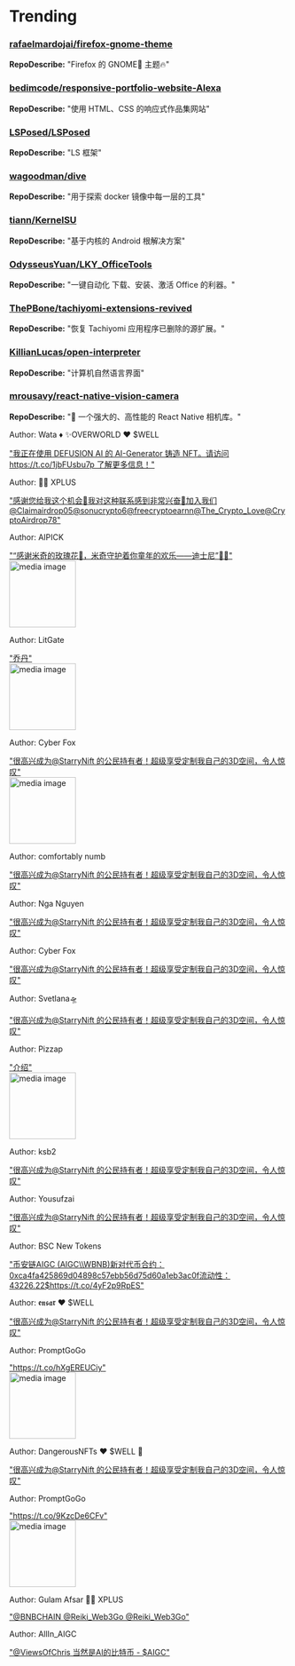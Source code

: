 
# Trending

### [rafaelmardojai/firefox-gnome-theme](https://github.com/rafaelmardojai/firefox-gnome-theme)
**RepoDescribe:** "Firefox 的 GNOME👣 主题🔥"
  

### [bedimcode/responsive-portfolio-website-Alexa](https://github.com/bedimcode/responsive-portfolio-website-Alexa)
**RepoDescribe:** "使用 HTML、CSS 的响应式作品集网站"
  

### [LSPosed/LSPosed](https://github.com/LSPosed/LSPosed)
**RepoDescribe:** "LS 框架"
  

### [wagoodman/dive](https://github.com/wagoodman/dive)
**RepoDescribe:** "用于探索 docker 镜像中每一层的工具"
  

### [tiann/KernelSU](https://github.com/tiann/KernelSU)
**RepoDescribe:** "基于内核的 Android 根解决方案"
  

### [OdysseusYuan/LKY_OfficeTools](https://github.com/OdysseusYuan/LKY_OfficeTools)
**RepoDescribe:** "一键自动化 下载、安装、激活 Office 的利器。"
  

### [ThePBone/tachiyomi-extensions-revived](https://github.com/ThePBone/tachiyomi-extensions-revived)
**RepoDescribe:** "恢复 Tachiyomi 应用程序已删除的源扩展。"
  

### [KillianLucas/open-interpreter](https://github.com/KillianLucas/open-interpreter)
**RepoDescribe:** "计算机自然语言界面"
  

### [mrousavy/react-native-vision-camera](https://github.com/mrousavy/react-native-vision-camera)
**RepoDescribe:** "📸 一个强大的、高性能的 React Native 相机库。"
  

<TwoColumnLayout>
  <div>
    <p>Author: Wata ♦️ ✨OVERWORLD ❤️ $WELL</p>
    <a href="https://twitter.com/russher24/status/1745329280525934982">"我正在使用 DEFUSION AI 的 AI-Generator 铸造 NFT。请访问 https://t.co/1jbFUsbu7p 了解更多信息！"</a>
  </div>
  <div></div>
</TwoColumnLayout>
  

<TwoColumnLayout>
  <div>
    <p>Author: 💪🏻 XPLUS</p>
    <a href="https://twitter.com/manisha00121/status/1745273297674342542">"感谢您给我这个机会🚀我对这种联系感到非常兴奋💖加入我们@Claimairdrop05@sonucrypto6@freecryptoearnn@The_Crypto_Love@CryptoAirdrop78"</a>
  </div>
  <div></div>
</TwoColumnLayout>
  

<TwoColumnLayout>
  <div>
    <p>Author: AIPICK</p>
    <a href="https://twitter.com/AIPickofficial/status/1745329059813642707">"“感谢米奇的玫瑰花🌹，米奇守护着你童年的欢乐——迪士尼”🥳🥳"</a>
  </div>
  <img width="120" src="https://pbs.twimg.com/media/GDinhs4aEAAR0Vd.jpg" alt="media image" />
</TwoColumnLayout>
  

<TwoColumnLayout>
  <div>
    <p>Author: LitGate</p>
    <a href="https://twitter.com/LitGateOfficial/status/1745370872503038198">"乔丹"</a>
  </div>
  <img width="120" src="https://pbs.twimg.com/media/GDjNhxqasAAEIVm.jpg" alt="media image" />
</TwoColumnLayout>
  

<TwoColumnLayout>
  <div>
    <p>Author: Cyber Fox</p>
    <a href="https://twitter.com/CyberFox7575/status/1745341206513779048">"很高兴成为@StarryNift 的公民持有者！超级享受定制我自己的3D空间，令人惊叹"</a>
  </div>
  <img width="120" src="https://pbs.twimg.com/media/GDiycm_bkAAT_C3.png" alt="media image" />
</TwoColumnLayout>
  

<TwoColumnLayout>
  <div>
    <p>Author: comfortably numb</p>
    <a href="https://twitter.com/erfan_yzp/status/1745343262003491072">"很高兴成为@StarryNift 的公民持有者！超级享受定制我自己的3D空间，令人惊叹"</a>
  </div>
  <div></div>
</TwoColumnLayout>
  

<TwoColumnLayout>
  <div>
    <p>Author: Nga Nguyen</p>
    <a href="https://twitter.com/Nga2901cz/status/1745326193761743275">"很高兴成为@StarryNift 的公民持有者！超级享受定制我自己的3D空间，令人惊叹"</a>
  </div>
  <div></div>
</TwoColumnLayout>
  

<TwoColumnLayout>
  <div>
    <p>Author: Cyber Fox</p>
    <a href="https://twitter.com/CyberFox7575/status/1745340424741613588">"很高兴成为@StarryNift 的公民持有者！超级享受定制我自己的3D空间，令人惊叹"</a>
  </div>
  <div></div>
</TwoColumnLayout>
  

<TwoColumnLayout>
  <div>
    <p>Author: Svetlana🛸</p>
    <a href="https://twitter.com/Svetlan55623831/status/1745350125566779541">"很高兴成为@StarryNift 的公民持有者！超级享受定制我自己的3D空间，令人惊叹"</a>
  </div>
  <div></div>
</TwoColumnLayout>
  

<TwoColumnLayout>
  <div>
    <p>Author: Pizzap</p>
    <a href="https://twitter.com/pizzap_io/status/1745352751478116382">"介绍"</a>
  </div>
  <img width="120" src="https://pbs.twimg.com/ext_tw_video_thumb/1745352322992193536/pu/img/zeY3Y1rfIKnIGN0E.jpg" alt="media image" />
</TwoColumnLayout>
  

<TwoColumnLayout>
  <div>
    <p>Author: ksb2</p>
    <a href="https://twitter.com/222Ksb/status/1745311280846741615">"很高兴成为@StarryNift 的公民持有者！超级享受定制我自己的3D空间，令人惊叹"</a>
  </div>
  <div></div>
</TwoColumnLayout>
  

<TwoColumnLayout>
  <div>
    <p>Author: Yousufzai</p>
    <a href="https://twitter.com/khanzai000001/status/1745248063239921982">"很高兴成为@StarryNift 的公民持有者！超级享受定制我自己的3D空间，令人惊叹"</a>
  </div>
  <div></div>
</TwoColumnLayout>
  

<TwoColumnLayout>
  <div>
    <p>Author: BSC New Tokens</p>
    <a href="https://twitter.com/BSCnewtokensbot/status/1745243631726846410">"币安链AIGC (AIGC\\WBNB)新对代币合约：0xca4fa425869d04898c57ebb56d75d60a1eb3ac0f流动性：43226.22$https://t.co/4yF2p9RpES"</a>
  </div>
  <div></div>
</TwoColumnLayout>
  

<TwoColumnLayout>
  <div>
    <p>Author: 𝖊𝖓𝖘𝖆𝖗 ❤️ $WELL</p>
    <a href="https://twitter.com/enftsar/status/1745255609631412695">"很高兴成为@StarryNift 的公民持有者！超级享受定制我自己的3D空间，令人惊叹"</a>
  </div>
  <div></div>
</TwoColumnLayout>
  

<TwoColumnLayout>
  <div>
    <p>Author: PromptGoGo</p>
    <a href="https://twitter.com/PromptGoGo/status/1745256831042343003">"https://t.co/hXgEREUCiy"</a>
  </div>
  <img width="120" src="https://pbs.twimg.com/media/GDhl1goa8AAhdWU.jpg" alt="media image" />
</TwoColumnLayout>
  

<TwoColumnLayout>
  <div>
    <p>Author: DangerousNFTs ❤️ $WELL 🌊</p>
    <a href="https://twitter.com/DangerousNFTs/status/1745287796317925615">"很高兴成为@StarryNift 的公民持有者！超级享受定制我自己的3D空间，令人惊叹"</a>
  </div>
  <div></div>
</TwoColumnLayout>
  

<TwoColumnLayout>
  <div>
    <p>Author: PromptGoGo</p>
    <a href="https://twitter.com/PromptGoGo/status/1745256244481511640">"https://t.co/9KzcDe6CFv"</a>
  </div>
  <img width="120" src="https://pbs.twimg.com/media/GDhlTU1bYAEViA5.jpg" alt="media image" />
</TwoColumnLayout>
  

<TwoColumnLayout>
  <div>
    <p>Author: Gulam Afsar 💪🏻 XPLUS</p>
    <a href="https://twitter.com/GulamAfsar/status/1745376672768196827">"@BNBCHAIN @Reiki_Web3Go @Reiki_Web3Go"</a>
  </div>
  <div></div>
</TwoColumnLayout>
  

<TwoColumnLayout>
  <div>
    <p>Author: AllIn_AIGC</p>
    <a href="https://twitter.com/Allin_Meme/status/1745289121877340348">"@ViewsOfChris 当然是AI的比特币 - $AIGC"</a>
  </div>
  <div></div>
</TwoColumnLayout>
  